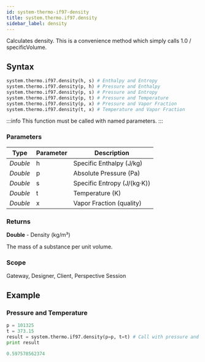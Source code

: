 ```yaml
---
id: system-thermo-if97-density
title: system.thermo.if97.density
sidebar_label: density
---
```


Calculates density. 
This is a convenience method which simply calls 1.0 / specificVolume.

## Syntax

```python
system.thermo.if97.density(h, s) # Enthalpy and Entropy
system.thermo.if97.density(p, h) # Pressure and Enthalpy
system.thermo.if97.density(p, s) # Pressure and Entropy
system.thermo.if97.density(p, t) # Pressure and Temperature
system.thermo.if97.density(p, x) # Pressure and Vapor Fraction
system.thermo.if97.density(t, x) # Temperature and Vapor Fraction
```

:::info
This function must be called with named parameters.
:::

### Parameters

<APITable>

| Type     | Parameter | Description                     |
| -------- | --------- | ------------------------------- |
| _Double_ | h         | Specific Enthalpy (J/kg)        |
| _Double_ | p         | Absolute Pressure (Pa)          |
| _Double_ | s         | Specific Entropy (J/(kg·K))     |
| _Double_ | t         | Temperature (K)                |
| _Double_ | x         | Vapor Fraction (quality) |

</APITable>

### Returns
__Double__ - Density (kg/m³)

The mass of a substance per unit volume.

### Scope
Gateway, Designer, Client, Perspective Session

## Example

### Pressure and Temperature
```python
p = 101325
t = 373.15
result = system.thermo.if97.density(p=p, t=t) # Call with pressure and temperature
print result
```

```python title="Result"
0.597578562374

```